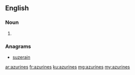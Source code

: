 ==English==

===Noun===
{{head|en}}

# {{plural of|azurine}}

===Anagrams===
* [[suzerain#English|suzerain]]

[[ar:azurines]]
[[fr:azurines]]
[[ku:azurines]]
[[mg:azurines]]
[[my:azurines]]